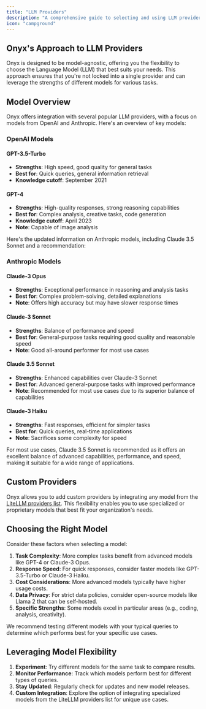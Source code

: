 ```yaml
---
title: "LLM Providers"
description: "A comprehensive guide to selecting and using LLM providers in Onyx"
icon: "campground"
---
```


## Onyx's Approach to LLM Providers

Onyx is designed to be model-agnostic, offering you the flexibility to choose the Language Model (LLM) that best suits your needs. This approach ensures that you're not locked into a single provider and can leverage the strengths of different models for various tasks.

## Model Overview

Onyx offers integration with several popular LLM providers, with a focus on models from OpenAI and Anthropic. Here's an overview of key models:

### OpenAI Models

#### GPT-3.5-Turbo

- **Strengths**: High speed, good quality for general tasks
- **Best for**: Quick queries, general information retrieval
- **Knowledge cutoff**: September 2021

#### GPT-4

- **Strengths**: High-quality responses, strong reasoning capabilities
- **Best for**: Complex analysis, creative tasks, code generation
- **Knowledge cutoff**: April 2023
- **Note**: Capable of image analysis

Here's the updated information on Anthropic models, including Claude 3.5 Sonnet and a recommendation:

### Anthropic Models

#### Claude-3 Opus

- **Strengths**: Exceptional performance in reasoning and analysis tasks
- **Best for**: Complex problem-solving, detailed explanations
- **Note**: Offers high accuracy but may have slower response times

#### Claude-3 Sonnet

- **Strengths**: Balance of performance and speed
- **Best for**: General-purpose tasks requiring good quality and reasonable speed
- **Note**: Good all-around performer for most use cases

#### Claude 3.5 Sonnet

- **Strengths**: Enhanced capabilities over Claude-3 Sonnet
- **Best for**: Advanced general-purpose tasks with improved performance
- **Note**: Recommended for most use cases due to its superior balance of capabilities

#### Claude-3 Haiku

- **Strengths**: Fast responses, efficient for simpler tasks
- **Best for**: Quick queries, real-time applications
- **Note**: Sacrifices some complexity for speed

For most use cases, Claude 3.5 Sonnet is recommended as it offers an excellent balance of advanced capabilities, performance, and speed, making it suitable for a wide range of applications.

## Custom Providers

Onyx allows you to add custom providers by integrating any model from the [LiteLLM providers list](https://docs.litellm.ai/docs/providers). This flexibility enables you to use specialized or proprietary models that best fit your organization's needs.

## Choosing the Right Model

Consider these factors when selecting a model:

1. **Task Complexity**: More complex tasks benefit from advanced models like GPT-4 or Claude-3 Opus.
2. **Response Speed**: For quick responses, consider faster models like GPT-3.5-Turbo or Claude-3 Haiku.
3. **Cost Considerations**: More advanced models typically have higher usage costs.
4. **Data Privacy**: For strict data policies, consider open-source models like Llama 2 that can be self-hosted.
5. **Specific Strengths**: Some models excel in particular areas (e.g., coding, analysis, creativity).

We recommend testing different models with your typical queries to determine which performs best for your specific use cases.

## Leveraging Model Flexibility

1. **Experiment**: Try different models for the same task to compare results.
2. **Monitor Performance**: Track which models perform best for different types of queries.
3. **Stay Updated**: Regularly check for updates and new model releases.
4. **Custom Integration**: Explore the option of integrating specialized models from the LiteLLM providers list for unique use cases.
